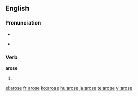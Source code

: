 ==English==

===Pronunciation===
*{{IPA|/ə'rɔʊs/}}
*{{audio|en-us-arose.ogg|Audio (US)}}
*:{{rhymes|əʊz}}

===Verb===
'''arose'''

# {{simple past of|arise}}

[[el:arose]]
[[fr:arose]]
[[ko:arose]]
[[hu:arose]]
[[ja:arose]]
[[te:arose]]
[[vi:arose]]